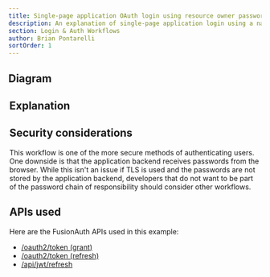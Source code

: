 ```yaml
---
title: Single-page application OAuth login using resource owner password credentials grant with JWTs and refresh tokens
description: An explanation of single-page application login using a native login form that submits to the application backend (with JWTs and refresh tokens in cookies) which calls FusionAuth's Resource Owner's Password Grant
section: Login & Auth Workflows
author: Brian Pontarelli
sortOrder: 1
---
```


<Intro/>

## Diagram

<Legend/>

<Diagram/>

## Explanation

<OrderedList>
  <Step1/>
  <Step2/>
  <Step3/>
  <Step4/>
  <Step5/>
  <Step6/>
  <Step7/>
  <Step8/>
  <Step9/>
  <Step10/>
  <Step11/>
  <Step12/>
  <Step13/>
  <Step14/>
  <Step15/>
  <Step16/>
</OrderedList>

## Security considerations

This workflow is one of the more secure methods of authenticating users. One downside is that the application backend receives passwords from the browser. While this isn't an issue if TLS is used and the passwords are not stored by the application backend, developers that do not want to be part of the password chain of responsibility should consider other workflows.

## APIs used

Here are the FusionAuth APIs used in this example:

* [/oauth2/token (grant)](/docs/v1/tech/oauth/endpoints#resource-owner-password-credentials-grant-request)
* [/oauth2/token (refresh)](/docs/v1/tech/oauth/endpoints#refresh-token-grant-request)
* [/api/jwt/refresh](/docs/v1/tech/apis/jwt#refresh-a-jwt)
